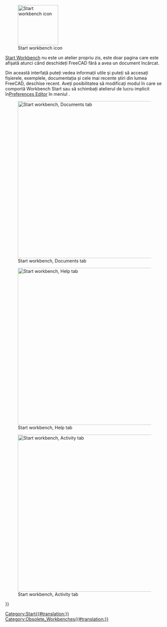 <languages/>

{{Docnav
|
|
|IconL=
|IconR=
}}

{{VeryImportantMessage|The '''Start Workbench''' is no longer included after version 0.21.<br>
It has been replaced by the Start page that can be accessed via the [[Std_Help_Menu|Help menu]].}}

[[Image:Workbench_Start.svg|thumb|128px|Start workbench icon]]

<div class="mw-translate-fuzzy">
[[Start Workbench]] nu este un atelier propriu zis, este doar pagina care este afișată atunci când deschideți FreeCAD fără a avea un document încărcat.
</div>

<div class="mw-translate-fuzzy">
Din această interfață puteți vedea informații utile și puteți să accesați fișierele, exemplele, documentația și cele mai recente știri din lumea FreeCAD, deschise recent. Aveți posibilitatea să modificați modul în care se comportă Workbench Start sau să schimbați atelierul de lucru implicit în[[Preferences Editor]] în meniul {{MenuCommand|Edit → Preferences → Start}}.
</div>

[[Image:Start_Documents.png|thumb|left|500px|Start workbench, Documents tab]]

[[Image:Start_Help.png|thumb|left|500px|Start workbench, Help tab]]

[[Image:Start_Activity.png|thumb|left|500px|Start workbench, Activity tab]]


<div class="mw-translate-fuzzy">
{{Docnav
|[[Spreadsheet Workbench|Spreadsheet Workbench]]|[[Surface Workbench|Surface Workbench]]
|IconL=Workbench_Spreadsheet.svg
|IconR=Workbench_Surface.svg
}}
</div>

{{Userdocnavi{{#translation:}}}}
[[Category:Start{{#translation:}}]]
[[Category:Obsolete_Workbenches{{#translation:}}]]